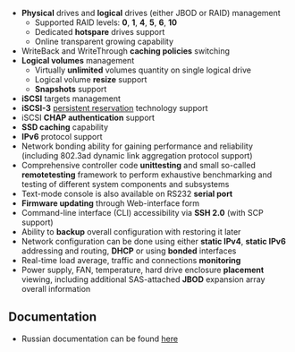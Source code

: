 * '''Physical''' drives and '''logical''' drives (either JBOD or RAID) management
** Supported RAID levels: '''0''', '''1''', '''4''', '''5''', '''6''', '''10'''
** Dedicated '''hotspare''' drives support
** Online transparent growing capability
* WriteBack and WriteThrough '''caching policies''' switching
* '''Logical volumes''' management
** Virtually '''unlimited''' volumes quantity on single logical drive
** Logical volume '''resize''' support
** '''Snapshots''' support
* '''iSCSI''' targets management
* '''iSCSI-3''' [http://publib.boulder.ibm.com/infocenter/clresctr/vxrx/topic/com.ibm.cluster.gpfs32.diagnosis.doc/bl1pdg_understandpr.html persistent reservation] technology support
* iSCSI '''CHAP authentication''' support
* '''SSD caching''' capability
* '''IPv6''' protocol support
* Network bonding ability for gaining performance and reliability (including 802.3ad dynamic link aggregation protocol support)
* Comprehensive controller code '''unittesting''' and small so-called '''remotetesting''' framework to perform exhaustive benchmarking and testing of different system components and subsystems
* Text-mode console is also available on RS232 '''serial port'''
* '''Firmware updating''' through Web-interface form
* Command-line interface (CLI) accessibility via '''SSH 2.0''' (with SCP support)
* Ability to '''backup''' overall configuration with restoring it later
* Network configuration can be done using either '''static IPv4''', '''static IPv6''' addressing and routing, '''DHCP''' or using '''bonded''' interfaces
* Real-time load average, traffic and connections '''monitoring'''
* Power supply, FAN, temperature, hard drive enclosure '''placement''' viewing, including additional SAS-attached '''JBOD''' expansion array overall information

== Documentation ==
* Russian documentation can be found [https://www.etegro.com/configurator/storage/san/fs100g2/support  here]